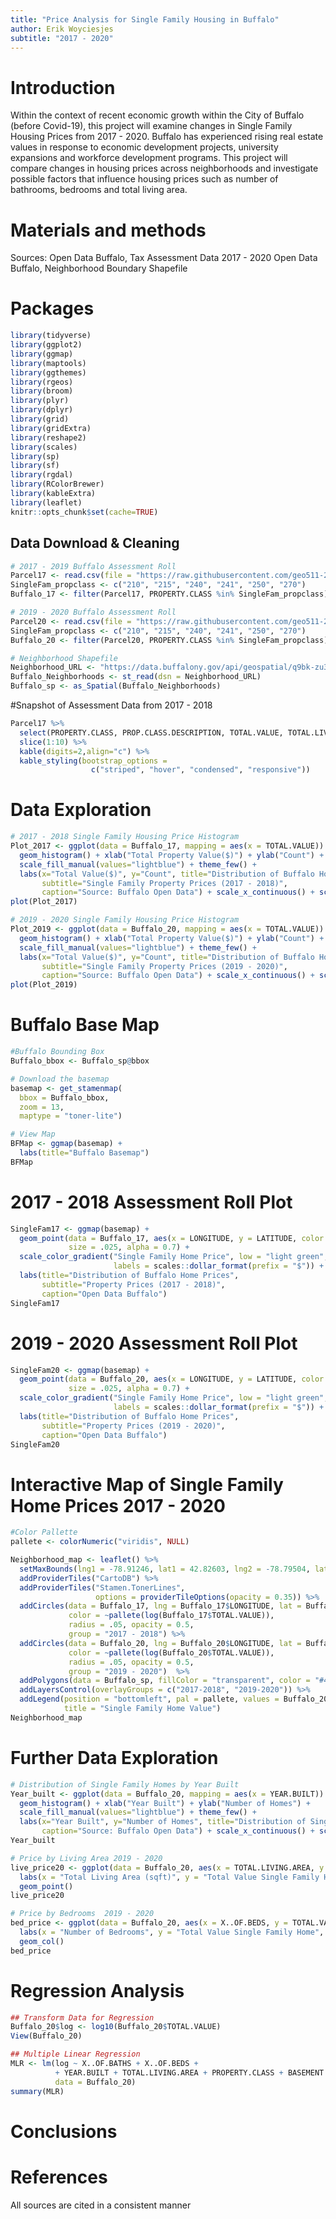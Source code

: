 ```yaml
---
title: "Price Analysis for Single Family Housing in Buffalo" 
author: Erik Woyciesjes
subtitle: "2017 - 2020"
---
```


# Introduction

Within the context of recent economic growth within the City of Buffalo (before Covid-19), 
this project will examine changes in Single Family Housing Prices from 2017 - 2020. Buffalo has experienced rising real estate values in response to economic development projects, university expansions and workforce development programs. This project will compare changes in housing prices
across neighborhoods and investigate possible factors that influence housing prices such as number of bathrooms, bedrooms and total living area. 

# Materials and methods


Sources: 
Open Data Buffalo, Tax Assessment Data 2017 - 2020
Open Data Buffalo, Neighborhood Boundary Shapefile


# Packages

```r
library(tidyverse)
library(ggplot2)
library(ggmap)
library(maptools)
library(ggthemes)
library(rgeos)
library(broom)
library(plyr)
library(dplyr)
library(grid)
library(gridExtra)
library(reshape2)
library(scales)
library(sp)
library(sf)
library(rgdal)
library(RColorBrewer)
library(kableExtra)
library(leaflet)
knitr::opts_chunk$set(cache=TRUE) 
```

## Data Download & Cleaning
```r
# 2017 - 2019 Buffalo Assessment Roll
Parcel17 <- read.csv(file = "https://raw.githubusercontent.com/geo511-2020/geo511-2020-project-erikwoyc/master/2017-2018_Assessment_Roll.csv")
SingleFam_propclass <- c("210", "215", "240", "241", "250", "270")
Buffalo_17 <- filter(Parcel17, PROPERTY.CLASS %in% SingleFam_propclass)

# 2019 - 2020 Buffalo Assessment Roll
Parcel20 <- read.csv(file = "https://raw.githubusercontent.com/geo511-2020/geo511-2020-project-erikwoyc/master/2019-2020_Assessment_Roll.csv")
SingleFam_propclass <- c("210", "215", "240", "241", "250", "270")
Buffalo_20 <- filter(Parcel20, PROPERTY.CLASS %in% SingleFam_propclass)

# Neighborhood Shapefile
Neighborhood_URL <- "https://data.buffalony.gov/api/geospatial/q9bk-zu3p?method=export&format=GeoJSON"
Buffalo_Neighborhoods <- st_read(dsn = Neighborhood_URL)
Buffalo_sp <- as_Spatial(Buffalo_Neighborhoods)

```

#Snapshot of Assessment Data from 2017 - 2018
```r
Parcel17 %>% 
  select(PROPERTY.CLASS, PROP.CLASS.DESCRIPTION, TOTAL.VALUE, TOTAL.LIVING.AREA, NEIGHBORHOOD, LOCATION) %>%
  slice(1:10) %>% 
  kable(digits=2,align="c") %>% 
  kable_styling(bootstrap_options = 
                  c("striped", "hover", "condensed", "responsive")) 
```

# Data Exploration

```r
# 2017 - 2018 Single Family Housing Price Histogram
Plot_2017 <- ggplot(data = Buffalo_17, mapping = aes(x = TOTAL.VALUE)) + 
  geom_histogram() + xlab("Total Property Value($)") + ylab("Count") +
  scale_fill_manual(values="lightblue") + theme_few() +
  labs(x="Total Value($)", y="Count", title="Distribution of Buffalo Home Prices",
       subtitle="Single Family Property Prices (2017 - 2018)", 
       caption="Source: Buffalo Open Data") + scale_x_continuous() + scale_y_continuous()
plot(Plot_2017)
```


```r
# 2019 - 2020 Single Family Housing Price Histogram
Plot_2019 <- ggplot(data = Buffalo_20, mapping = aes(x = TOTAL.VALUE)) + 
  geom_histogram() + xlab("Total Property Value($)") + ylab("Count") +
  scale_fill_manual(values="lightblue") + theme_few() +
  labs(x="Total Value($)", y="Count", title="Distribution of Buffalo Home Prices",
       subtitle="Single Family Property Prices (2019 - 2020)", 
       caption="Source: Buffalo Open Data") + scale_x_continuous() + scale_y_continuous()
plot(Plot_2019)
```


# Buffalo Base Map
```r
#Buffalo Bounding Box
Buffalo_bbox <- Buffalo_sp@bbox

# Download the basemap
basemap <- get_stamenmap(
  bbox = Buffalo_bbox,
  zoom = 13,
  maptype = "toner-lite")

# View Map
BFMap <- ggmap(basemap) + 
  labs(title="Buffalo Basemap")
BFMap
```

# 2017 - 2018 Assessment Roll Plot
```r
SingleFam17 <- ggmap(basemap) +
  geom_point(data = Buffalo_17, aes(x = LONGITUDE, y = LATITUDE, color = TOTAL.VALUE), 
             size = .025, alpha = 0.7) +
  scale_color_gradient("Single Family Home Price", low = "light green", high = "dark green", trans="log",
                       labels = scales::dollar_format(prefix = "$")) +
  labs(title="Distribution of Buffalo Home Prices",
       subtitle="Property Prices (2017 - 2018)",
       caption="Open Data Buffalo")
SingleFam17
```

# 2019 - 2020 Assessment Roll Plot
```r
SingleFam20 <- ggmap(basemap) + 
  geom_point(data = Buffalo_20, aes(x = LONGITUDE, y = LATITUDE, color = TOTAL.VALUE), 
             size = .025, alpha = 0.7) +
  scale_color_gradient("Single Family Home Price", low = "light green", high = "dark green", trans="log",
                       labels = scales::dollar_format(prefix = "$")) +
  labs(title="Distribution of Buffalo Home Prices",
       subtitle="Property Prices (2019 - 2020)",
       caption="Open Data Buffalo")
SingleFam20
```

# Interactive Map of Single Family Home Prices 2017 - 2020
```r

#Color Pallette
pallete <- colorNumeric("viridis", NULL)

Neighborhood_map <- leaflet() %>%
  setMaxBounds(lng1 = -78.91246, lat1 = 42.82603, lng2 = -78.79504, lat2 = 42.96641) %>%
  addProviderTiles("CartoDB") %>%
  addProviderTiles("Stamen.TonerLines",
                   options = providerTileOptions(opacity = 0.35)) %>%
  addCircles(data = Buffalo_17, lng = Buffalo_17$LONGITUDE, lat = Buffalo_17$LATITUDE, 
             color = ~pallete(log(Buffalo_17$TOTAL.VALUE)),
             radius = .05, opacity = 0.5,
             group = "2017 - 2018") %>%
  addCircles(data = Buffalo_20, lng = Buffalo_20$LONGITUDE, lat = Buffalo_20$LATITUDE, 
             color = ~pallete(log(Buffalo_20$TOTAL.VALUE)),
             radius = .05, opacity = 0.5,
             group = "2019 - 2020")  %>%
  addPolygons(data = Buffalo_sp, fillColor = "transparent", color = "#444444", weight = 2) %>%
  addLayersControl(overlayGroups = c("2017-2018", "2019-2020")) %>%
  addLegend(position = "bottomleft", pal = pallete, values = Buffalo_20$TOTAL.VALUE,
            title = "Single Family Home Value")
Neighborhood_map
```

# Further Data Exploration
```r
# Distribution of Single Family Homes by Year Built
Year_built <- ggplot(data = Buffalo_20, mapping = aes(x = YEAR.BUILT)) + 
  geom_histogram() + xlab("Year Built") + ylab("Number of Homes") +
  scale_fill_manual(values="lightblue") + theme_few() +
  labs(x="Year Built", y="Number of Homes", title="Distribution of Single Family Homes by Year Built", 
       caption="Source: Buffalo Open Data") + scale_x_continuous() + scale_y_continuous()
Year_built
```

```r
# Price by Living Area 2019 - 2020
live_price20 <- ggplot(data = Buffalo_20, aes(x = TOTAL.LIVING.AREA, y = TOTAL.VALUE)) +
  labs(x = "Total Living Area (sqft)", y = "Total Value Single Family Home", title = "Price by Square ft of Living Space") +
  geom_point()
live_price20
```

```r
# Price by Bedrooms  2019 - 2020
bed_price <- ggplot(data = Buffalo_20, aes(x = X..OF.BEDS, y = TOTAL.VALUE)) +
  labs(x = "Number of Bedrooms", y = "Total Value Single Family Home", title = "Price by Number of Bedrooms") +
  geom_col()
bed_price
```

# Regression Analysis
```r
## Transform Data for Regression
Buffalo_20$log <- log10(Buffalo_20$TOTAL.VALUE)
View(Buffalo_20)

## Multiple Linear Regression
MLR <- lm(log ~ X..OF.BATHS + X..OF.BEDS +
          + YEAR.BUILT + TOTAL.LIVING.AREA + PROPERTY.CLASS + BASEMENT.TYPE,
          data = Buffalo_20)
summary(MLR)
```


# Conclusions


# References

All sources are cited in a consistent manner

